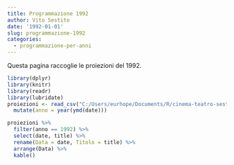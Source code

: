 ```yaml
---
title: Programmazione 1992
author: Vito Sestito
date: '1992-01-01'
slug: programmazione-1992
categories:
  - programmazione-per-anni
---
```



Questa pagina raccoglie le proiezioni del 1992.


```r
library(dplyr)
library(knitr)
library(readr)
library(lubridate)
proiezioni <- read_csv("C:/Users/eurhope/Documents/R/cinema-teatro-sestito/static/data/programmazione_agende.csv") %>% 
  mutate(anno = year(ymd(date)))
```


```r
proiezioni %>% 
  filter(anno == 1992) %>% 
  select(date, title) %>% 
  rename(Data = date, Titolo = title) %>% 
  arrange(Data) %>% 
  kable()
```

